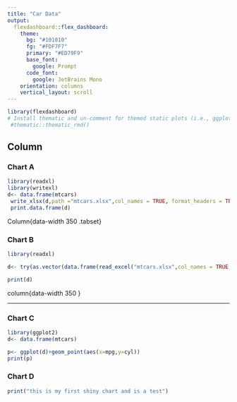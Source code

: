 ```yaml
---
title: "Car Data"
output: 
  flexdashboard::flex_dashboard:
    theme:
      bg: "#101010"
      fg: "#FDF7F7" 
      primary: "#ED79F9"
      base_font:
        google: Prompt
      code_font:
        google: JetBrains Mono
    orientation: columns
    vertical_layout: scroll
---
```


```r
library(flexdashboard)
# Install thematic and un-comment for themed static plots (i.e., ggplot2)
 #thematic::thematic_rmd()
```

Column {data-width=650 .tabset}
-----------------------------------------------------------------------

### Chart A

```r
library(readxl)
library(writexl)
d<- data.frame(mtcars)
 write_xlsx(d,path ="mtcars.xlsx",col_names = TRUE, format_headers = TRUE,use_zip64 = FALSE)
 print.data.frame(d)
```
Column{data-width 350 .tabset}

### Chart B

```r
library(readxl)

d<- try(as.vector(data.frame(read_excel("mtcars.xlsx",col_names = TRUE,range= NULL), mode = "numeric")))

print(d)
```

column{data-width 350 }

------------------------------------------------------------------------

### Chart C

```r
library(ggplot2)
d<- data.frame(mtcars)

p<- ggplot(d)+geom_point(aes(x=mpg,y=cyl))
print(p)
```

### Chart D

```r
print("this is my first shiny chart and is a test")
```

